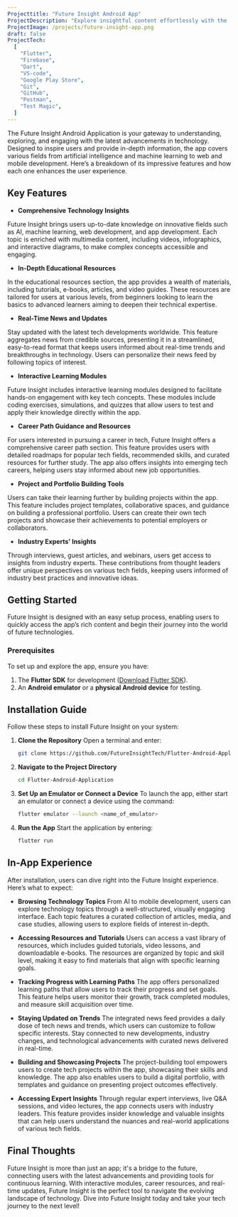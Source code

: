 ```yaml
---
Projecttitle: "Future Insight Android App"
ProjectDescription: "Explore insightful content effortlessly with the 'Clean UI Future Insight' Android App. Designed in Flutter for a seamless and immersive experience."
ProjectImage: /projects/future-insight-app.png
draft: false
ProjectTech:
  [
    "Flutter",
    "Firebase",
    "Dart",
    "VS-code",
    "Google Play Store",
    "Git",
    "GitHub",
    "Postman",
    "Test Magic",
  ]
---
```


The Future Insight Android Application is your gateway to understanding, exploring, and engaging with the latest advancements in technology. Designed to inspire users and provide in-depth information, the app covers various fields from artificial intelligence and machine learning to web and mobile development. Here’s a breakdown of its impressive features and how each one enhances the user experience.

## Key Features

- **Comprehensive Technology Insights**

Future Insight brings users up-to-date knowledge on innovative fields such as AI, machine learning, web development, and app development. Each topic is enriched with multimedia content, including videos, infographics, and interactive diagrams, to make complex concepts accessible and engaging.

- **In-Depth Educational Resources**

In the educational resources section, the app provides a wealth of materials, including tutorials, e-books, articles, and video guides. These resources are tailored for users at various levels, from beginners looking to learn the basics to advanced learners aiming to deepen their technical expertise.

- **Real-Time News and Updates**

Stay updated with the latest tech developments worldwide. This feature aggregates news from credible sources, presenting it in a streamlined, easy-to-read format that keeps users informed about real-time trends and breakthroughs in technology. Users can personalize their news feed by following topics of interest.

- **Interactive Learning Modules**

Future Insight includes interactive learning modules designed to facilitate hands-on engagement with key tech concepts. These modules include coding exercises, simulations, and quizzes that allow users to test and apply their knowledge directly within the app.

- **Career Path Guidance and Resources**

For users interested in pursuing a career in tech, Future Insight offers a comprehensive career path section. This feature provides users with detailed roadmaps for popular tech fields, recommended skills, and curated resources for further study. The app also offers insights into emerging tech careers, helping users stay informed about new job opportunities.

- **Project and Portfolio Building Tools**

Users can take their learning further by building projects within the app. This feature includes project templates, collaborative spaces, and guidance on building a professional portfolio. Users can create their own tech projects and showcase their achievements to potential employers or collaborators.

- **Industry Experts' Insights**

Through interviews, guest articles, and webinars, users get access to insights from industry experts. These contributions from thought leaders offer unique perspectives on various tech fields, keeping users informed of industry best practices and innovative ideas.

## Getting Started

Future Insight is designed with an easy setup process, enabling users to quickly access the app’s rich content and begin their journey into the world of future technologies.

### Prerequisites

To set up and explore the app, ensure you have:

1. The **Flutter SDK** for development ([Download Flutter SDK](https://docs.flutter.dev/get-started/install)).
2. An **Android emulator** or a **physical Android device** for testing.

## Installation Guide

Follow these steps to install Future Insight on your system:

1. **Clone the Repository**
   Open a terminal and enter:

   ```bash
   git clone https://github.com/FutureInsightTech/Flutter-Android-Application.git
   ```

2. **Navigate to the Project Directory**

   ```bash
   cd Flutter-Android-Application
   ```

3. **Set Up an Emulator or Connect a Device**
   To launch the app, either start an emulator or connect a device using the command:

   ```bash
   flutter emulator --launch <name_of_emulator>
   ```

4. **Run the App**
   Start the application by entering:
   ```bash
   flutter run
   ```

## In-App Experience

After installation, users can dive right into the Future Insight experience. Here’s what to expect:

- **Browsing Technology Topics**
  From AI to mobile development, users can explore technology topics through a well-structured, visually engaging interface. Each topic features a curated collection of articles, media, and case studies, allowing users to explore fields of interest in-depth.

- **Accessing Resources and Tutorials**
  Users can access a vast library of resources, which includes guided tutorials, video lessons, and downloadable e-books. The resources are organized by topic and skill level, making it easy to find materials that align with specific learning goals.

- **Tracking Progress with Learning Paths**
  The app offers personalized learning paths that allow users to track their progress and set goals. This feature helps users monitor their growth, track completed modules, and measure skill acquisition over time.

- **Staying Updated on Trends**
  The integrated news feed provides a daily dose of tech news and trends, which users can customize to follow specific interests. Stay connected to new developments, industry changes, and technological advancements with curated news delivered in real-time.

- **Building and Showcasing Projects**
  The project-building tool empowers users to create tech projects within the app, showcasing their skills and knowledge. The app also enables users to build a digital portfolio, with templates and guidance on presenting project outcomes effectively.

- **Accessing Expert Insights**
  Through regular expert interviews, live Q&A sessions, and video lectures, the app connects users with industry leaders. This feature provides insider knowledge and valuable insights that can help users understand the nuances and real-world applications of various tech fields.

## Final Thoughts

Future Insight is more than just an app; it's a bridge to the future, connecting users with the latest advancements and providing tools for continuous learning. With interactive modules, career resources, and real-time updates, Future Insight is the perfect tool to navigate the evolving landscape of technology. Dive into Future Insight today and take your tech journey to the next level!
